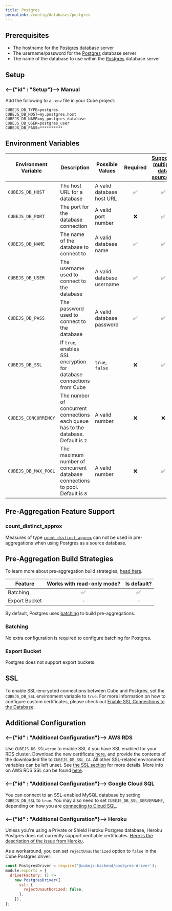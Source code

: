 ```yaml
---
title: Postgres
permalink: /config/databases/postgres
---
```


## Prerequisites

- The hostname for the [Postgres][postgres] database server
- The username/password for the [Postgres][postgres] database server
- The name of the database to use within the [Postgres][postgres] database
  server

## Setup

### <--{"id" : "Setup"}--> Manual

Add the following to a `.env` file in your Cube project:

```dotenv
CUBEJS_DB_TYPE=postgres
CUBEJS_DB_HOST=my.postgres.host
CUBEJS_DB_NAME=my_postgres_database
CUBEJS_DB_USER=postgres_user
CUBEJS_DB_PASS=**********
```

## Environment Variables

| Environment Variable | Description                                                                         | Possible Values           | Required | [Supports multiple data sources?][ref-config-multiple-ds-decorating-env] |
| -------------------- | ----------------------------------------------------------------------------------- | ------------------------- | :------: | :----------------------------------------------------------------------: |
| `CUBEJS_DB_HOST`     | The host URL for a database                                                         | A valid database host URL |    ✅    |                                    ✅                                    |
| `CUBEJS_DB_PORT`     | The port for the database connection                                                | A valid port number       |    ❌    |                                    ✅                                    |
| `CUBEJS_DB_NAME`     | The name of the database to connect to                                              | A valid database name     |    ✅    |                                    ✅                                    |
| `CUBEJS_DB_USER`     | The username used to connect to the database                                        | A valid database username |    ✅    |                                    ✅                                    |
| `CUBEJS_DB_PASS`     | The password used to connect to the database                                        | A valid database password |    ✅    |                                    ✅                                    |
| `CUBEJS_DB_SSL`      | If `true`, enables SSL encryption for database connections from Cube                | `true`, `false`           |    ❌    |                                    ✅                                    |
| `CUBEJS_CONCURRENCY` | The number of concurrent connections each queue has to the database. Default is `2` | A valid number            |    ❌    |                                    ❌                                    |
| `CUBEJS_DB_MAX_POOL` | The maximum number of concurrent database connections to pool. Default is `8`       | A valid number            |    ❌    |                                    ✅                                    |

## Pre-Aggregation Feature Support

### count_distinct_approx

Measures of type
[`count_distinct_approx`][ref-schema-ref-types-formats-countdistinctapprox] can
not be used in pre-aggregations when using Postgres as a source database.

## Pre-Aggregation Build Strategies

<InfoBox>

To learn more about pre-aggregation build strategies, [head
here][ref-caching-using-preaggs-build-strats].

</InfoBox>

| Feature       | Works with read-only mode? | Is default? |
| ------------- | :------------------------: | :---------: |
| Batching      |             ✅             |     ✅      |
| Export Bucket |             -              |      -      |

By default, Postgres uses [batching][self-preaggs-batching] to build
pre-aggregations.

### Batching

No extra configuration is required to configure batching for Postgres.

### Export Bucket

Postgres does not support export buckets.

## SSL

To enable SSL-encrypted connections between Cube and Postgres, set the
`CUBEJS_DB_SSL` environment variable to `true`. For more information on how to
configure custom certificates, please check out [Enable SSL Connections to the
Database][ref-recipe-enable-ssl].

## Additional Configuration

### <--{"id" : "Additional Configuration"}--> AWS RDS

Use `CUBEJS_DB_SSL=true` to enable SSL if you have SSL enabled for your RDS
cluster. Download the new certificate [here][aws-rds-pem], and provide the
contents of the downloaded file to `CUBEJS_DB_SSL_CA`. All other SSL-related
environment variables can be left unset. See [the SSL section][self-ssl] for
more details. More info on AWS RDS SSL can be found [here][aws-docs-rds-ssl].

### <--{"id" : "Additional Configuration"}--> Google Cloud SQL

You can connect to an SSL-enabled MySQL database by setting `CUBEJS_DB_SSL` to
`true`. You may also need to set `CUBEJS_DB_SSL_SERVERNAME`, depending on how
you are [connecting to Cloud SQL][gcp-docs-sql-connect].

### <--{"id" : "Additional Configuration"}--> Heroku

Unless you're using a Private or Shield Heroku Postgres database, Heroku
Postgres does not currently support verifiable certificates. [Here is the
description of the issue from Heroku][heroku-postgres-issue].

As a workaround, you can set `rejectUnauthorized` option to `false` in the Cube
Postgres driver:

```javascript
const PostgresDriver = require('@cubejs-backend/postgres-driver');
module.exports = {
  driverFactory: () =>
    new PostgresDriver({
      ssl: {
        rejectUnauthorized: false,
      },
    }),
};
```

[aws-docs-rds-ssl]:
  https://docs.aws.amazon.com/AmazonRDS/latest/UserGuide/UsingWithRDS.SSL.html
[aws-rds-pem]: https://s3.amazonaws.com/rds-downloads/rds-ca-2019-root.pem
[gcp-docs-sql-connect]:
  https://cloud.google.com/sql/docs/postgres/connect-functions#connecting_to
[heroku-postgres-issue]:
  https://help.heroku.com/3DELT3RK/why-can-t-my-third-party-utility-connect-to-heroku-postgres-with-ssl
[postgres]: https://www.postgresql.org/
[ref-caching-using-preaggs-build-strats]:
  /caching/using-pre-aggregations#pre-aggregation-build-strategies
[ref-config-multiple-ds-decorating-env]:
  /config/multiple-data-sources#configuring-data-sources-with-environment-variables-decorated-environment-variables
[ref-recipe-enable-ssl]: /recipes/enable-ssl-connections-to-database
[ref-schema-ref-types-formats-countdistinctapprox]:
  /schema/reference/types-and-formats#count-distinct-approx
[self-preaggs-batching]: #batching
[self-ssl]: #ssl

